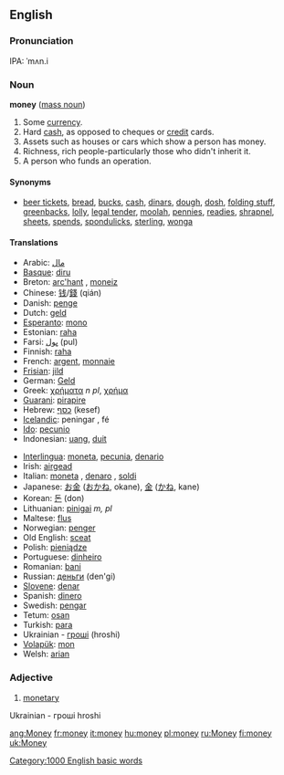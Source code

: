 ==English==

{{rank|keep|myself|morning|274|money|door|round|kind}}

===Pronunciation===
IPA: ˈmʌn.i

===Noun===
'''money''' ([[mass noun]])

#Some [[currency]].
#Hard [[cash]], as opposed to cheques or [[credit]] cards.
#Assets such as houses or cars which show a person has money.
#Richness, rich people-particularly those who didn't inherit it.
#A person who funds an operation.

====Synonyms====
*[[beer ticket]]s,  [[bread]], [[buck]]s, [[cash]], [[dinar]]s, [[dough]], [[dosh]], [[folding stuff]], [[greenback]]s, [[lolly]], [[legal tender]], [[moolah]], [[pennies]], [[readies]], [[shrapnel]], [[sheet]]s, [[spend]]s, [[spondulick]]s, [[sterling]], [[wonga]] <!--alphabetical order? -->

====Translations====
{{top}}
*Arabic: [[مال]]
*[[Basque]]: [[diru]]
*Breton: [[arc'hant]] {{m}}, [[moneiz]] {{m}}
*Chinese: [[钱]]/[[錢]] (qián)
*Danish: [[penge]]
*Dutch: [[geld]] {{n}}
*[[Esperanto]]: [[mono]]
*Estonian: [[raha]]
*Farsi: [[پول]] (pul)
*Finnish: [[raha]]
*French: [[argent]], [[monnaie]]
*[[Frisian]]: [[jild]] {{n}}
*German: [[Geld]] {{n}}
*Greek: [[χρήματα]] ''n pl'', [[χρήμα]] {{n}}
*[[Guarani]]: [[pirapire]]
*Hebrew: [[כסף]] (kesef) {{m}}
*[[Icelandic]]: peningar {{m}} {{p}}, fé {{n}}
*[[Ido]]: [[pecunio]]
*Indonesian: [[uang]], [[duit]]
{{mid}}
*[[Interlingua]]: [[moneta]], [[pecunia]], [[denario]]
*Irish: [[airgead]] {{m}}
*Italian: [[moneta]] {{f}}, [[denaro]] {{m}}, [[soldi]] {{m}} {{p}}
*Japanese: [[お金]] ([[おかね]], okane), [[金]] ([[かね]], kane)
*Korean: [[돈]] (don)
*Lithuanian: [[pinigai]] ''m, pl''
*Maltese: [[flus]] {{p}}
*Norwegian: [[penger]] {{m}} {{p}}
*Old English: [[sceat#Old English|sceat]]
*Polish: [[pieniądze]]
*Portuguese: [[dinheiro]] {{m}}
*Romanian: [[bani]] {{m}} {{p}}
*Russian: [[деньги]] (den'gi) {{p}}
*[[Slovene]]: [[denar]] {{m}}
*Spanish: [[dinero]] {{m}}
*Swedish: [[pengar]]
*Tetum: [[osan]]
*Turkish: [[para]]
*Ukrainian - [[гроші]] (hroshi){{p}}
*[[Volapük]]: [[mon]]
*Welsh: [[arian]] {{m}}
{{bottom}}

===Adjective===
<!--#[[Economic]], economical.-->

#[[monetary]]

[[Category:1000 English basic words]]

Ukrainian - гроші hroshi

[[ang:Money]]
[[fr:money]]
[[it:money]]
[[hu:money]]
[[pl:money]]
[[ru:Money]]
[[fi:money]]
[[uk:Money]]